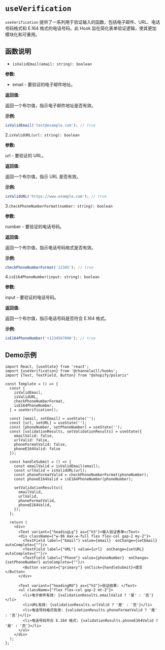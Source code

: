 <Meta title="Tool Hooks/useVerification" />

# `useVerification`

`useVerification` 提供了一系列用于验证输入的函数，包括电子邮件、URL、电话号码格式和 E.164 格式的电话号码。此 Hook 旨在简化表单验证逻辑，使其更加模块化和可重用。

## 函数说明
- `isValidEmail(email: string): boolean`

__参数:__

- email - 要验证的电子邮件地址。

__返回值:__

返回一个布尔值，指示电子邮件地址是否有效。

__示例:__
```javascript
isValidEmail('test@example.com'); // true
```

2.`isValidURL(url: string): boolean`

__参数:__

url - 要验证的 URL。

__返回值:__

返回一个布尔值，指示 URL 是否有效。

__示例:__

```javascript
isValidURL('https://www.example.com'); // true
```

3.`checkPhoneNumberFormat(number: string): boolean`

__参数:__

number - 要验证的电话号码。

__返回值:__

返回一个布尔值，指示电话号码格式是否有效。

__示例:__

```javascript
checkPhoneNumberFormat('12345'); // true
```
4.`isE164PhoneNumber(input: string): boolean`

__参数:__

input - 要验证的电话号码。

__返回值:__

返回一个布尔值，指示电话号码是否符合 E.164 格式。

__示例:__

```javascript
isE164PhoneNumber('+1234567890'); // true
```

## Demo示例
```tsx
import React, {useState} from 'react';
import {useVerification} from '@channelwill/hooks';
import {Text, TextField, Button} from "@shopify/polaris"

const Template = () => {
  const {
    isValidEmail,
    isValidURL,
    checkPhoneNumberFormat,
    isE164PhoneNumber,
  } = useVerification();

  const [email, setEmail] = useState('');
  const [url, setURL] = useState('');
  const [phoneNumber, setPhoneNumber] = useState('');
  const [validationResults, setValidationResults] = useState({
    emailValid: false,
    urlValid: false,
    phoneFormatValid: false,
    phoneE164Valid: false
  });

  const handleSubmit = () => {
    const emailValid = isValidEmail(email);
    const urlValid = isValidURL(url);
    const phoneFormatValid = checkPhoneNumberFormat(phoneNumber);
    const phoneE164Valid = isE164PhoneNumber(phoneNumber);

    setValidationResults({
      emailValid,
      urlValid,
      phoneFormatValid,
      phoneE164Valid,
    });
  };

  return (
    <div>
      <Text variant={"headingLg"} as={"h3"}>输入验证表单</Text>
      <div className={"w-96 max-w-full flex flex-col gap-2 my-2"}>
        <TextField label={"Email"} value={email}  onChange={setEmail} autoComplete={""}/>
        <TextField label={"URL"} value={url}  onChange={setURL} autoComplete={""}/>
        <TextField label={"Phone"} value={phoneNumber}  onChange={setPhoneNumber} autoComplete={""}/>
        <Button variant={"primary"} onClick={handleSubmit}>提交</Button>
      </div>

      <Text variant={"headingMd"} as={"h3"}>验证结果: </Text>
      <ul className={"flex flex-col gap-2 mt-2"}>
        <li>电子邮件有效: {validationResults.emailValid ? '是' : '否'}</li>
        <li>URL有效: {validationResults.urlValid ? '是' : '否'}</li>
        <li>电话号码格式有效: {validationResults.phoneFormatValid ? '是' : '否'}</li>
        <li>电话号码符合 E.164 格式: {validationResults.phoneE164Valid ? '是' : '否'}</li>
      </ul>
    </div>
  );
};
```